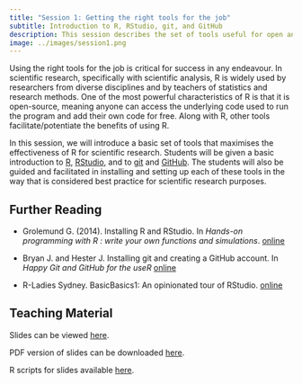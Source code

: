 ```yaml
---
title: "Session 1: Getting the right tools for the job"
subtitle: Introduction to R, RStudio, git, and GitHub
description: This session describes the set of tools useful for open and reproducible science.
image: ../images/session1.png
---
```


Using the right tools for the job is critical for success in any endeavour. In scientific research, specifically with scientific analysis, R is widely used by researchers from diverse disciplines  and by teachers of statistics and research methods. One of the most powerful characteristics of R is that it is open-source, meaning anyone can access the underlying code used to run the program and add their own code for free. Along with R, other tools facilitate/potentiate the benefits of using R.

In this session, we will introduce a basic set of tools that maximises the effectiveness of R for scientific research. Students will be given a basic introduction to [R](https://cran.r-project.org){target="_blank"}, [RStudio](https://posit.co/products/open-source/rstudio/){target="_blank"}, and to [git](https://git-scm.com/){target="_blank"} and [GitHub](https://github.com){target="_blank"}. The students will also be guided and facilitated in installing and setting up each of these tools in the way that is considered best practice for scientific research purposes.

## Further Reading

-   Grolemund G. (2014). Installing R and RStudio. In *Hands-on programming with R : write your own functions and simulations*. [online](https://rstudio-education.github.io/hopr/starting.html){target="_blank"}

-   Bryan J. and Hester J. Installing git and creating a GitHub account. In *Happy Git and GitHub for the useR* [online](https://happygitwithr.com/install-intro.html){target="_blanks"}

-   R-Ladies Sydney. BasicBasics1: An opinionated tour of RStudio. [online](https://rladiessydney.org/courses/ryouwithme/01-basicbasics-1/){target="_blank"}

## Teaching Material

Slides can be viewed [here](https://oxford-ihtm.io/open-reproducible-science/session1.html){target="_blank"}.

PDF version of slides can be downloaded [here](https://oxford-ihtm.io/open-reproducible-science/pdf/session1-getting-the-right-tools.pdf){target="_blank"}.

R scripts for slides available [here](https://github.com/OxfordIHTM/open-reproducible-science/blob/main/session1.Rmd){target="_blank"}.

